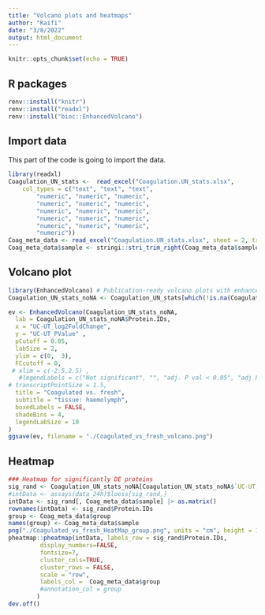 ```yaml
---
title: "Volcano plots and heatmaps"
author: "Kaifi"
date: "3/8/2022"
output: html_document
---
```


```r
knitr::opts_chunk$set(echo = TRUE)
```

## R packages
```r
renv::install("knitr")
renv::install("readxl")
renv::install("bioc::EnhancedVolcano")
```


## Import data 

This part of the code is going to import the data.

```r
library(readxl)
Coagulation_UN_stats <-  read_excel("Coagulation.UN_stats.xlsx", 
    col_types = c("text", "text", "text", 
        "numeric", "numeric", "numeric", 
        "numeric", "numeric", "numeric", 
        "numeric", "numeric", "numeric", 
        "numeric", "numeric", "numeric", 
        "numeric", "numeric", "numeric", 
        "numeric"))
Coag_meta_data <- read_excel("Coagulation.UN_stats.xlsx", sheet = 2, trim_ws = TRUE)
Coag_meta_data$sample <- stringi::stri_trim_right(Coag_meta_data$sample)
```


## Volcano plot

```r
library(EnhancedVolcano) # Publication-ready volcano plots with enhanced colouring andlabeling
Coagulation_UN_stats_noNA <- Coagulation_UN_stats[which(!is.na(Coagulation_UN_stats$`UC-UT_PValue` )),]

ev <- EnhancedVolcano(Coagulation_UN_stats_noNA,
  lab = Coagulation_UN_stats_noNA$Protein.IDs,
  x = "UC-UT_log2FoldChange",
  y = "UC-UT_PValue" ,
  pCutoff = 0.05,
  labSize = 2,
  ylim = c(0,  3),
  FCcutoff = 0,
 # xlim = c(-2.5,2.5) , 
   #legendLabels = c("Not significant", "", "adj. P val < 0.05", "adj Pval < 0.05 & effect size >/< 0.01"),
# transcriptPointSize = 1.5,
  title = "Coagulated vs. fresh",
  subtitle = "tissue: haemolymph",
  boxedLabels = FALSE,
  shadeBins = 4,
  legendLabSize = 10
)
ggsave(ev, filename = "./Coagulated_vs_fresh_volcano.png")

```

## Heatmap

```r
### Heatmap for significantly DE proteins
sig_rand <- Coagulation_UN_stats_noNA[Coagulation_UN_stats_noNA$`UC-UT_PValue` < 0.05, ]
#intData <- assays(data_24h)$loess[sig_rand,]
intData <- sig_rand[, Coag_meta_data$sample] |> as.matrix()
rownames(intData) <- sig_rand$Protein.IDs
group <- Coag_meta_data$group
names(group) <- Coag_meta_data$sample
png("./Coagulated_vs_fresh_HeatMap_group.png", units = "cm", height = 15, width = 25,res = 300)
pheatmap::pheatmap(intData, labels_row = sig_rand$Protein.IDs,
         display_numbers=FALSE, 
         fontsize=7, 
         cluster_cols=TRUE, 
         cluster_rows = FALSE, 
         scale = "row",
         labels_col =  Coag_meta_data$group
         #annotation_col = group
        )
dev.off()
```


